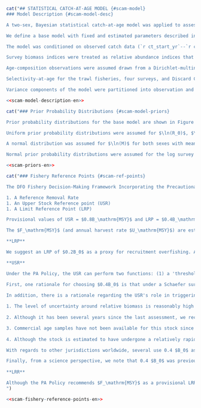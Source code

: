 ```r
cat("## STATISTICAL CATCH-AT-AGE MODEL {#scam-model}
### Model Description {#scam-model-desc}

A two-sex, Bayesian statistical catch-at-age model was applied to assess the coastwide stock status of `r sp`. The model is based on the Integrated Statistical Catch Age Model (`r iscam`) framework, @martell2011. Full model details are provided in Appendix \@ref(app:model-desc).

We define a base model with fixed and estimated parameters described in Table \@ref(tab:param-settings-table). A total of `r num_params` model parameters were estimated by the base model (Table \@ref(tab:param-settings-table) shows most of these). The model estimated time series of log recruitment anomalies and log fishing mortality rates; and time-invariant values of unfished recruitment, steepness of the Beverton-Holt stock-recruit relationship, natural mortality, average recruitment, and logistic selectivity parameters for the two commercial fisheries and the four synoptic surveys. Prior probability distributions for the base model are shown in Table \@ref(tab:param-settings-table) and Figure \@ref(fig:fig-base-priors-posts) and described in Section \@ref(scam-model-priors). Model sensitivity to fixed parameters and to assumed prior probability distributions are presented in Section \@ref(sens-analyses).

The model was conditioned on observed catch data (`r ct_start_yr`--`r ct_end_yr`), which were assumed to be known without error. The model was fit to four survey indices of abundance, the Discard CPUE index, and to age composition data from the two commercial fisheries, and three synoptic surveys. Biological parameters determining weight-at-age and maturity-at-age schedules were estimated independently (Appendix \@ref(app:bio-data-appendix)) and input into the assessment model as fixed parameters that remained constant over time (Table \@ref(tab:growth-params-table)).

Survey biomass indices were treated as relative abundance indices that are directly proportional to the survey vulnerable biomass at the beginning of each year. Observation errors in relative abundance indices were assumed to be log-normally distributed. The catchability parameter $q_k$ was estimated for each index $k$. Prior probability distributions for $\ln(q_k)$ are described in Section \@ref(scam-model-priors).

Age-composition observations were assumed drawn from a Dirichlet-multinomial distribution. It was assumed ages were read without error.

Selectivity-at-age for the trawl fisheries, four surveys, and Discard CPUE index was modelled using a two-parameter logistic function with asymptote at 1. Age-at-50%-vulnerability ($\hat{a}_k$) and the standard deviation of the logistic selectivity curve ($\hat{\gamma}_k$) for each gear $k$ were estimated for the trawl fisheries and the three synoptic surveys. No age composition data were available for the `r hsmas` and `r dcpue` so selectivity was fixed with $\hat{a}_k$ = `r f(base_model$ctl$sel[2, 4])` and $\hat{\gamma}_k$ = `r f(base_model$ctl$sel[3, 4], 1)`, similar to estimated values for the other gears. Additional sensitivity runs not included in this assessment document indicated that there was little model sensitivity to this assumption.

Variance components of the model were partitioned into observation and process errors. The key parameter is the total variance (i.e., $\vartheta^2$, total precision). The total variance is partitioned into observation and process error components by the model parameter $\rho$, which represents the proportion of the total variance that is due to observation error [@punt1999; @deriso2007]. The total variance is partitioned into observation errors ($\sigma$) and process errors ($\tau$) using Eq. \@ref(eq:df17) from Appendix \@ref(app:model-desc). The parameters $\vartheta^2$ and $\rho$ were fixed in the current assessment (Table \@ref(tab:param-settings-table)) at values that gave $\sigma = 0.2$ and $\tau = 0.8$. See Section \@ref(sens-sigma) for sensitivity analyses to this assumption. See Appendix \@ref(app:model-desc) for further details on the treatment of variance in this assessment.")
```

```r
<<scam-model-description-en>>
```

```r
cat("### Prior Probability Distributions {#scam-model-priors}

Prior probability distributions for the base model are shown in Figure \@ref(fig:fig-base-priors-posts) and Table \@ref(tab:param-settings-table). Model sensitivities to assumed prior distributions are presented in Sections \@ref(sens-sigma), \@ref(sens-m), and \@ref(sens-q).

Uniform prior probability distributions were assumed for $\ln(R_0)$, $\ln(\bar{R})$, $\ln(R_\mathrm{init})$ and selectivity parameters (Table \@ref(tab:param-settings-table)). A Beta distribution was assumed for the steepness ($h$) of the stock-recruit relationship, with shape parameters that resulted in a distribution with mean = `r f(base_h_prior1, 2)` and CV = `r f(base_h_prior2, 2)` (Beta($\alpha$ = `r f(base_h$p1, 1)`, $\beta$ = `r f(base_h_prior2, 1)`)). This prior was based on a literature review on steepness parameters for Pacific flatfish species done by @holt2016 and was used in the `r la` for `r sp`. A review of steepness estimates for flatfish species by @maunder2012 suggested that flatfish steepness using a Beverton-Holt stock-recruit relationship may be around $0.94$ (where $h$ approaching $1.0$ implies recruitment is independent of spawning biomass).

A normal distribution was assumed for $\ln(M)$ for both sexes with mean = $\ln$(`r f(exp(base_m_female$p1), 2)`) and SD = `r f(exp(base_m_female$p2), 2)` for females and mean = $\ln$(`r f(exp(base_m_male$p1), 2)`) and SD = `r f(exp(base_m_male$p2), 2)` for males (in log space). @holt2016 reviewed the literature and stock assessments and assumed a prior probability distribution for M with mean = 0.2 in their assessment of `r bc` Rock Sole (*Lepidopsetta spp.*). @goa2021 assumed a value of M = 0.2 for females and M = 0.35 for males in the assessment of Gulf of Alaska `r sp`; the same was done for the Bering Sea Aleutian Islands stock [@bering2019].

Normal prior probability distributions were assumed for the log survey catchability parameters $\ln(q_k)$ for each survey $k$. Normal distributions with mean = $\ln$(`r base_qk_mean`) and SD = `r base_qk_sd` in log space were selected because the survey estimates of biomass were derived from swept area analysis (Eqs. \@ref(eq:swept-area), \@ref(eq:cpue-density), and \@ref(eq:survey-biomass-variance)) and could therefore reasonably be expected to be within 1–2 orders of magnitude of unity. A large standard deviation was used to reflect ignorance of the scale of the swept area analysis compared with the true biomass.")
```

```r
<<scam-priors-en>>
```

```r
cat("### Fishery Reference Points {#scam-ref-points}

The DFO Fishery Decision-Making Framework Incorporating the Precautionary Approach (PA) policy [@dfo2009] requires stock status to be characterized using three reference points:

1. A Reference Removal Rate
1. An Upper Stock Reference point (USR)
1. A Limit Reference Point (LRP)

Provisional values of USR = $0.8B_\mathrm{MSY}$ and LRP = $0.4B_\mathrm{MSY}$ are suggested in the absence of stock-specific reference points. The framework suggests a limit reference removal rate of $F_\mathrm{MSY}$. Therefore, we refer to the reference removal rate as the limit removal rate (LRR) throughout this document. A harvest control rule based on these reference points that is coincident with the choice of LRP, USR, and LRR would apply a linear reduction in fishing mortality as the stock falls below the USR and would cease fishing when the stock reaches the LRP [e.g., Figure 6 in @grandin2017].

The $F_\mathrm{MSY}$ (and annual harvest rate $U_\mathrm{MSY}$) are estimated to be very large in this model due to selectivity being greater than maturity, as described in Section \@ref(selex). We therefore present $B_0$-based reference points for `r sp` that are less reliant on estimated selectivity. We suggest an LRP = $0.2B_0$ and USR = $0.4B_0$. These are the reference points agreed to in the last assessment for `r sp` in `r bc` [@grandin2017]; we further elaborate on our reasoning below.

**LRP**

We suggest an LRP of $0.2B_0$ as a proxy for recruitment overfishing. A value of $0.2B_0$ is a threshold below which there is typically at least some reduction in per-capita recruitment [@myers1994; @sainsbury2008]. This threshold has been recommended in recent national guidance [@barrett2022]. Furthermore, this threshold is consistent with recommendations in other jurisdictions: a limit value of $0.2B_0$ is the default recommendation (and minimum acceptable value) under Australia's Commonwealth Fisheries Harvest Strategy Policy [@dawr2018] and is the default trigger for rebuilding plans under New Zealand's Harvest Strategy [@mf2008].

**USR**

Under the PA Policy, the USR can perform two functions: (1) a 'threshold below which removals must be progressively reduced in order to avoid reaching the LRP' (an operational control point) and (2) a 'target reference point determined by productivity objectives for the stock, broader biological considerations, and social and economic objectives for the fishery' [@dfo2009]. The PA Policy describes how the USR is meant to be developed by fishery managers with consultation with interested parties and advice from Science. We therefore provide the following science advice regarding the USR. 

First, one rationale for choosing $0.4B_0$ is that under a Schaefer surplus production model, $B_\mathrm{MSY}$ is 0.5 $B_0$ and since 0.8 $B_\mathrm{MSY}$ is the provisional USR and 0.8 $\times$ 0.5 = 0.4, $0.4B_0$ is the equivalent $B_0$-based USR. A similar rationale applies to $0.2B_0$ as the LRP: 0.4 $B_\mathrm{MSY}$ is the provisional LRP and 0.4 $\times$ 0.5 = 0.2 resulting in 0.2 $B_0$ as the LRP.
  
In addition, there is a rationale regarding the USR's role in triggering fishery reductions to reduce risk of the stock breaching the LRP. The PA Policy notes that 'while socio-economic factors may influence the location of the USR, these factors must not diminish its minimum function in guiding management of the risk of approaching the LRP'. We suggest the following scientific factors should be considered with respect to the timing of adjusting fishing intensity as the stock approaches the LRP: (1) the level of uncertainty around the relative spawning biomass; (2) the frequency of assessment; (3) the availability of important data sources; and (4) plausible future rates of decline. We present the following advice with respect to these factors for Arrowtooth Flounder (as will be shown in the results):

1. The level of uncertainty around relative biomass is reasonably high with the 95% CIs roughly spanning the width between $0.2B_0$ and $0.4B_0$. Greater uncertainty means the USR would need to be spaced further from the LRP to ensure an equivalent risk tolerance.
  
2. Although it has been several years since the last assessment, we recommend the stock assessment be updated approximately every two years, when an additional year of data is available from each survey. Longer gaps between assessments would require the USR to be further spaced from the LRP to ensure an equivalent risk.

3. Commercial age samples have not been available for this stock since 2019 and it unclear when this sampling will resume. These data provide a critical source of information about recruitment and selectivity. The assessment results show that declines in estimated recruitment over the last decade are responsible for a large part of the recent estimated declines in SSB. The lack of age samples may introduce uncertainty going forward, which would suggest a larger gap between the LRP and USR for an equivalent risk compared to having this information.
  
4. Although the stock is estimated to have undergone a relatively rapid decline in SSB from about 2012 to 2020, this was associated with higher F's than are currently estimated and this past trajectory is not necessarily indicative of future possible trajectories. A closed-loop simulation analysis would be a rigorous way of evaluating plausible stock trajectories and the ability for a given USR to provide sufficient time to avoid the stock biomass falling below the LRP. We therefore have little information currently about plausible future rates of decline.

With regards to other jurisdictions worldwide, several use 0.4 $B_0$ as a default 'target' stock size [@punt2008, and references therein]; however, these jurisdictions also use this 'target' as an operational control point (OCP) below which fishing mortality is to be reduced to avoid hitting the limit reference point [@punt2008, and references therein], i.e., the definition of the Canadian USR. This is also reflected in the common '40:10' harvest control rule used in the US [@PFMC1998; @punt2008], where 0.4 $B_0$ serves a similar OCP role to the USR. This interpretation would suggest that, despite the use of the term 'target' for 0.4 $B_0$ elsewhere, a USR of 0.4 $B_0$ would be equivalent in function to most other jurisdictions. Most equivalent in function to other jurisdictions would be to consider 0.4 $B_0$ both a 'target' and a USR OCP rather than how they are separated in the PA Policy diagram.

Finally, from a science perspective, we note that 0.4 $B_0$ was previously accepted as the USR for Arrowtooth Flounder [@grandin2017]. We caution that reducing reference points when there is evidence of failing recruitment and declining stock trends would be inconsistent with the precautionary approach as outlined in the DFO PA Policy. Such 'moving the reference point goalposts' can have considerable implications for fisheries sustainability [@silvar-viladomiu2021].
  
**LRR**

Although the PA Policy recommends $F_\mathrm{MSY}$ as a provisional LRR, for reasons outlined above, we suggest $B_0$-based reference points for this stock. We suggest that an equivalent LRR would be fishing mortality F that would take the stock to $0.4 B_0$ at equilibrium given recently observed recruitment. We determined this by projecting the stock 40 years into the future with recruitment deviations randomly drawn with replacement from 2010--2019 (omitting the poorly estimated 2020 and 2021 deviations), using an optimization routine to find the constant catch that would generate SSB matching $0.4 B_0$, and reporting the associated F at the end of 40 years. Given sufficient projection years, performing the projections with a constant F or a constant catch should render the same final conclusion.
")
```

```r
<<scam-fishery-reference-points-en>>
```
